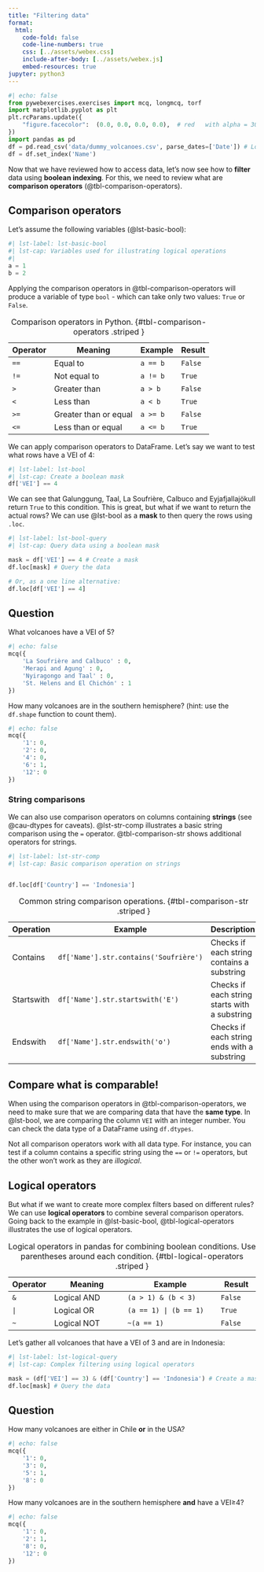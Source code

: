 ```yaml
---
title: "Filtering data"
format:
  html:
    code-fold: false
    code-line-numbers: true
    css: [../assets/webex.css]
    include-after-body: [../assets/webex.js]
    embed-resources: true 
jupyter: python3
---
```


```python
#| echo: false
from pywebexercises.exercises import mcq, longmcq, torf
import matplotlib.pyplot as plt
plt.rcParams.update({
    "figure.facecolor":  (0.0, 0.0, 0.0, 0.0),  # red   with alpha = 30%
})
import pandas as pd
df = pd.read_csv('data/dummy_volcanoes.csv', parse_dates=['Date']) # Load data
df = df.set_index('Name')
```

Now that we have reviewed how to access data, let's now see how to **filter** data using **boolean indexing**. For this, we need to review what are **comparison operators** (@tbl-comparison-operators).

## Comparison operators {.unnumbered}


Let's assume the following variables (@lst-basic-bool):

```python
#| lst-label: lst-basic-bool
#| lst-cap: Variables used for illustrating logical operations
#| 
a = 1
b = 2
```

Applying the comparison operators in @tbl-comparison-operators will produce a variable of type `bool` - which can take only two values: `True` or `False`.

| Operator | Meaning                | Example      | Result      |
|----------|------------------------|--------------|-------------|
| `==`     | Equal to               | `a == b`     | `False`     |
| `!=`     | Not equal to           | `a != b`     | `True`      |
| `>`      | Greater than           | `a > b`      | `False`     |
| `<`      | Less than              | `a < b`      | `True`      |
| `>=`     | Greater than or equal  | `a >= b`     | `False`     |
| `<=`     | Less than or equal     | `a <= b`     | `True`      |

: Comparison operators in Python. {#tbl-comparison-operators .striped   }

We can apply comparison operators to DataFrame. Let's say we want to test what rows have a VEI of 4:

```python
#| lst-label: lst-bool
#| lst-cap: Create a boolean mask
df['VEI'] == 4
```

We can see that Galunggung, Taal, La Soufrière, Calbuco and Eyjafjallajökull return `True` to this condition. This is great, but what if we want to return the actual rows? We can use @lst-bool as a **mask** to then query the rows using `.loc`.

```python
#| lst-label: lst-bool-query
#| lst-cap: Query data using a boolean mask

mask = df['VEI'] == 4 # Create a mask
df.loc[mask] # Query the data

# Or, as a one line alternative:
df.loc[df['VEI'] == 4]
```

::: {.callout-note}
## Question

What volcanoes have a VEI of 5?

```python
#| echo: false
mcq({
    'La Soufrière and Calbuco' : 0,
    'Merapi and Agung' : 0,
    'Nyiragongo and Taal' : 0,
    'St. Helens and El Chichón' : 1
})
```

How many volcanoes are in the southern hemisphere? (hint: use the `df.shape` function to count them).

```python
#| echo: false
mcq({
    '1': 0,
    '2': 0,
    '4': 0,
    '6': 1,
    '12': 0
})
```

:::


### String comparisons {.unnumbered}

We can also use comparison operators on columns containing **strings** (see @cau-dtypes for caveats). @lst-str-comp illustrates a basic string comparison using the `=` operator. @tbl-comparison-str shows additional operators for strings.

```python
#| lst-label: lst-str-comp
#| lst-cap: Basic comparison operation on strings


df.loc[df['Country'] == 'Indonesia']
```

| Operation         | Example                                 | Description                                         |
|-------------------|-----------------------------------------|-----------------------------------------------------|
| Contains          | `df['Name'].str.contains('Soufrière')`  | Checks if each string contains a substring          |
| Startswith        | `df['Name'].str.startswith('E')`        | Checks if each string starts with a substring       |
| Endswith          | `df['Name'].str.endswith('o')`          | Checks if each string ends with a substring         |


: Common string comparison operations. {#tbl-comparison-str .striped   }


::: {#cau-dtypes .callout-caution collapse="true"}
## Compare what is comparable!

When using the comparison operators in @tbl-comparison-operators, we need to make sure that we are comparing data that have the **same type**. In @lst-bool, we are comparing the column `VEI` with an integer number. You can check the data type of a DataFrame using `df.dtypes`. 

Not all comparison operators work with all data type. For instance, you can test if a column contains a specific string using the `==` or `!=` operators, but the other won't work as they are *illogical*.
:::

## Logical operators {.unnumbered}

But what if we want to create more complex filters based on different rules? We can use **logical operators** to combine several comparison operators. Going back to the example in @lst-basic-bool, @tbl-logical-operators illustrates the use of logical operators.

| Operator | Meaning                 | Example                        | Result      |
|----------|-------------------------|--------------------------------|-------------|
| `&`      | Logical AND             | `(a > 1) & (b < 3)`            | `False`     |
| `|`      | Logical OR              | `(a == 1) | (b == 1)`           | `True`      |
| `~`      | Logical NOT             | `~(a == 1)`                    | `False`     |

: Logical operators in pandas for combining boolean conditions. Use parentheses around each condition. {#tbl-logical-operators .striped }

Let's gather all volcanoes that have a VEI of 3 and are in Indonesia:

```python
#| lst-label: lst-logical-query
#| lst-cap: Complex filtering using logical operators

mask = (df['VEI'] == 3) & (df['Country'] == 'Indonesia') # Create a mask - don't forget parentheses!
df.loc[mask] # Query the data

```

::: {.callout-note}
## Question

How many volcanoes are either in Chile **or** in the USA?

```python
#| echo: false
mcq({
    '1': 0,
    '3': 0,
    '5': 1,
    '8': 0
})
```

How many volcanoes are in the southern hemisphere **and** have a VEI≥4?

```python
#| echo: false
mcq({
    '1': 0,
    '2': 1,
    '8': 0,
    '12': 0
})
```

:::
